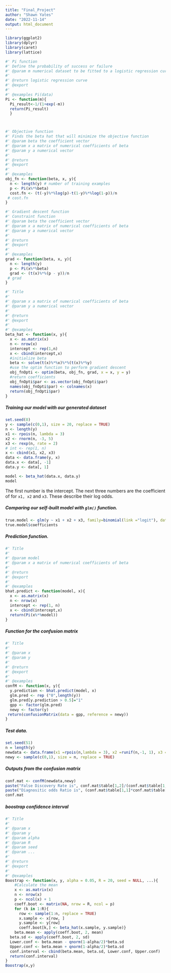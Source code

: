 ```yaml
---
title: "Final_Project"
author: "Shawn Yates"
date: "2022-11-14"
output: html_document
---
```


```r
library(ggplot2)
library(dplyr)
library(caret)
library(lattice)
```

```r
#' Pi function
#' Define the probability of success or failure 
#' @param m numerical dataset to be fitted to a logistic regression curve 
#'
#' @return logistic regression curve 
#' @export
#'
#' @examples Pi(data)
Pi <- function(m){
  Pi_result<-1/(1+exp(-m))
  return(Pi_result)
  } 



#' Objective function 
#' Finds the beta hat that will minimize the objective function 
#' @param beta the coefficient vector 
#' @param x a matrix of numerical coefficients of beta 
#' @param y a numerical vector 
#'
#' @return 
#' @export
#'
#' @examples
obj_fn <- function(beta, x, y){
  n <- length(y) # number of training examples
  p <- Pi(x%*%beta)
  cost.fn <- (t(-y)%*%log(p)-t(1-y)%*%log(1-p))/n
 # cost.fn
}

```

```r

#' Gradient descent function
#' Constraint function  
#' @param beta the coefficient vector 
#' @param x a matrix of numerical coefficients of beta 
#' @param y a numerical vector 
#'
#' @return 
#' @export
#'
#' @examples
grad <- function(beta, x, y){
  n <- length(y)
  p <- Pi(x%*%beta)
  grad <- (t(x)%*%(p - y))/n
 # grad
}
```

```r
#' Title
#'
#' @param x a matrix of numerical coefficients of beta 
#' @param y a numerical vector 
#'
#' @return
#' @export
#'
#' @examples
beta_hat <- function(x, y){
  x <- as.matrix(x)
  n <- nrow(x)
  intercept <- rep(1,n)
  x <- cbind(intercept,x)
  #initialize beta
  beta <- solve(t(x)%*%x)%*%(t(x)%*%y)
  #use the optim function to perform gradient descent
  obj_fnOpti <- optim(beta, obj_fn, grad, x = x, y = y)
  #return coefficients
  obj_fnOpti$par <- as.vector(obj_fnOpti$par)
  names(obj_fnOpti$par) <- colnames(x)
  return(obj_fnOpti$par)
}
```
##### Training our model with our generated dataset
```r
set.seed(8)
y <- sample(c(0,1), size = 20, replace = TRUE)
n <- length(y)
x1 <- rpois(n, lambda = 3)
x2 <- rnorm(n, -3, 5)
x3 <- rexp(n, rate = 2)
# int <- rep(1, n)
x <- cbind(x1, x2, x3)
data <- data.frame(y, x)
data.x <- data[, -1]
data.y <- data[, 1]
```

```r
model <- beta_hat(data.x, data.y)
model
```
The first number is the intercept. The next three numbers are the coefficient of for `x1, x2`  and  `x3`. These describe their log odds.


##### Comparing our self-built model with `glm()` function.
```r
true.model <- glm(y ~ x1 + x2 + x3, family=binomial(link ="logit"), data = data)
true.model$coefficients
```

##### Prediction function.
```r
#' Title
#'
#' @param model 
#' @param x a matrix of numerical coefficients of beta 
#'
#' @return
#' @export
#'
#' @examples
bhat.predict <- function(model, x){
  x <- as.matrix(x)
  n <- nrow(x)
  intercept <- rep(1, n)
  x <- cbind(intercept,x)
  return(Pi(x%*%model))
}
```

##### Function for the confusion matrix
```r
#' Title
#'
#' @param x 
#' @param y 
#'
#' @return
#' @export
#'
#' @examples
confM <- function(x, y){
  y.prediction <- bhat.predict(model, x)
  glm.pred <- rep ("0",length(y))
  glm.pred[y.prediction > 0.5]="1"
  gpp <- factor(glm.pred)
  newy <- factor(y)
 return(confusionMatrix(data = gpp, reference = newy)) 
}
```

#####  Test data.
```r
set.seed(51)
n = length(y)
newdata <- data.frame(x1 =rpois(n,lambda = 3), x2 =runif(n,-1, 1), x3 = rexp(n, rate= 5) )
newy <- sample(c(0,1), size = n, replace = TRUE)
```

##### Outputs from the confusion matrix
```r
conf.mat <- confM(newdata,newy)
paste("False Discovery Rate is", conf.mat$table[1,2]/(conf.mat$table[1,1] + conf.mat$table[1,2]))
paste("Diagnositic odds Ratio is", (conf.mat$table[1,1]*conf.mat$table[2,2])/(conf.mat$table[1,2]*conf.mat$table[2,1]))
conf.mat


```
#####  boostrap confidence interval 
```r
#' Title
#'
#' @param x 
#' @param y 
#' @param alpha 
#' @param R 
#' @param seed 
#' @param ... 
#'
#' @return
#' @export
#'
#' @examples
Boostrap <- function(x, y, alpha = 0.05, R = 20, seed = NULL, ...){
    #Calculate the mean
    x <- as.matrix(x)
    n <- nrow(x)
    p <- ncol(x) + 1
    coeff.boot <- matrix(NA, nrow = R, ncol = p)
    for (k in 1:R){
      row <- sample(1:n, replace = TRUE)
      x.sample <- x[row, ]
      y.sample <- y[row]
      coeff.boot[k,] <- beta_hat(x.sample, y.sample)}
    beta.mean <- apply(coeff.boot, 2, mean)
  beta.sd <- apply(coeff.boot, 2, sd)
  Lower.conf <- beta.mean - qnorm(1-alpha/2)*beta.sd
  Upper.conf <- beta.mean + qnorm(1-alpha/2)*beta.sd
  conf.interval <- cbind(beta.mean, beta.sd, Lower.conf, Upper.conf)
  return(conf.interval)
}
Boostrap(x,y)

```




